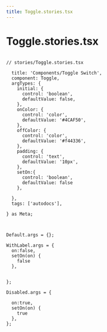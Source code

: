```yaml
---
title: Toggle.stories.tsx
---
```


# Toggle.stories.tsx

<pre>
<code>
// stories/Toggle.stories.tsx

  title: 'Components/Toggle Switch',
  component: Toggle,
  argTypes: {
    initial: {
      control: 'boolean',
      defaultValue: false,
    },
    onColor: {
      control: 'color',
      defaultValue: '#4CAF50',
    },
    offColor: {
      control: 'color',
      defaultValue: '#f44336',
    },
    padding: {
      control: 'text',
      defaultValue: '10px',
    },
    setOn:{
      control: 'boolean',
      defaultValue: false
    },

  },
  tags: ['autodocs'],

} as Meta;



Default.args = {};

WithLabel.args = {
  on:false,
  setOn(on) {
    false
  },
  
 
};

Disabled.args = {

  on:true,
  setOn(on) {
    true
  },
};
</code>
</pre>
